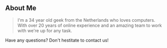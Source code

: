 ## About Me

> I'm a 34 year old geek from the Netherlands who loves computers. With over 20 years of online experience and an amazing team to work with we're up for any task.

Have any questions? Don't hestitate to contact us!
